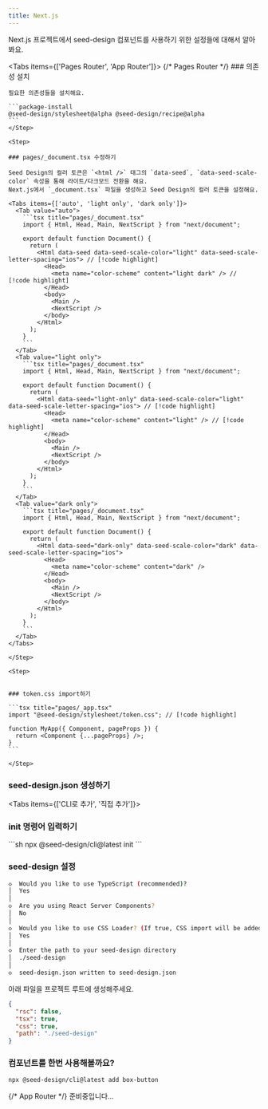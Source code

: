 ```yaml
---
title: Next.js
---
```


Next.js 프로젝트에서 seed-design 컴포넌트를 사용하기 위한 설정들에 대해서 알아봐요.

<Tabs items={['Pages Router', 'App Router']}>
  {/* Pages Router */}
  <Tab value="Pages Router">
    <Steps>
    <Step>
    ### 의존성 설치

    필요한 의존성들을 설치해요.

    ```package-install
    @seed-design/stylesheet@alpha @seed-design/recipe@alpha
    ```
    </Step>

    <Step>

    ### pages/_document.tsx 수정하기

    Seed Design의 컬러 토큰은 `<html />` 태그의 `data-seed`, `data-seed-scale-color` 속성을 통해 라이트/다크모드 전환을 해요.
    Next.js에서 `_document.tsx` 파일을 생성하고 Seed Design의 컬러 토큰을 설정해요.

    <Tabs items={['auto', 'light only', 'dark only']}>
      <Tab value="auto">
        ```tsx title="pages/_document.tsx"
        import { Html, Head, Main, NextScript } from "next/document";

        export default function Document() {
          return (
            <Html data-seed data-seed-scale-color="light" data-seed-scale-letter-spacing="ios"> // [!code highlight]
              <Head>
                <meta name="color-scheme" content="light dark" /> // [!code highlight]
              </Head>
              <body>
                <Main />
                <NextScript />
              </body>
            </Html>
          );
        }
        ```
      </Tab>
      <Tab value="light only">
        ```tsx title="pages/_document.tsx"
        import { Html, Head, Main, NextScript } from "next/document";

        export default function Document() {
          return (
            <Html data-seed="light-only" data-seed-scale-color="light" data-seed-scale-letter-spacing="ios"> // [!code highlight]
              <Head>
                <meta name="color-scheme" content="light" /> // [!code highlight]
              </Head>
              <body>
                <Main />
                <NextScript />
              </body>
            </Html>
          );
        }
        ```
      </Tab>
      <Tab value="dark only">
        ```tsx title="pages/_document.tsx"
        import { Html, Head, Main, NextScript } from "next/document";

        export default function Document() {
          return (
            <Html data-seed="dark-only" data-seed-scale-color="dark" data-seed-scale-letter-spacing="ios">
              <Head>
                <meta name="color-scheme" content="dark" />
              </Head>
              <body>
                <Main />
                <NextScript />
              </body>
            </Html>
          );
        }
        ```
      </Tab>
    </Tabs>
    
    </Step>

    <Step>
    

    ### token.css import하기

    ```tsx title="pages/_app.tsx"
    import "@seed-design/stylesheet/token.css"; // [!code highlight]

    function MyApp({ Component, pageProps }) {
      return <Component {...pageProps} />;
    }
    ```

    </Step>

<Step>

### seed-design.json 생성하기

<Tabs items={['CLI로 추가', '직접 추가']}>
<Tab value="CLI로 추가">
<Steps>
<Step>

### init 명령어 입력하기

</Step>
```sh
npx @seed-design/cli@latest init
```

<Step>

### seed-design 설정
```sh
◇  Would you like to use TypeScript (recommended)?
│  Yes
│
◇  Are you using React Server Components?
│  No
│
◇  Would you like to use CSS Loader? (If true, CSS import will be added in components)
│  Yes
│
◇  Enter the path to your seed-design directory
│  ./seed-design
│
◇  seed-design.json written to seed-design.json
```
</Step>
</Steps>
</Tab>

<Tab value="직접 추가">
아래 파일을 프로젝트 루트에 생성해주세요.

```json title="seed-design.json"
{
  "rsc": false,
  "tsx": true,
  "css": true,
  "path": "./seed-design"
}
```
</Tab>
</Tabs>

</Step>


<Step>

### 컴포넌트를 한번 사용해볼까요?
   
```sh
npx @seed-design/cli@latest add box-button
```

</Step>

</Steps>

</Tab>

{/* App Router */}
<Tab value="App Router">
준비중입니다...
</Tab>

</Tabs>

